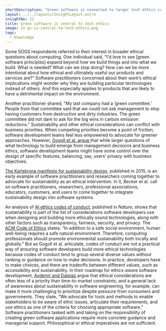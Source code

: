 ```yaml
---
shortDescription: "Green software is connected to larger tech ethics concerns."
layout: ../../layouts/InsightLayout.astro
insightNo: 21
title: Green software is central to tech ethics
image: 21-gs-is-central-to-tech-ethics.png
tags:
  - Knowledge
---
```


Some SOGS respondents referred to their interest in broader ethical questions about computing. One individual said, “I'd love to see [green software principles] expand beyond how we build things and into what we build. What is needed? What can we stop doing? How can we be more intentional about how ethical and ultimately useful our products and services are?” Software practitioners concerned about their work’s ethical implications might wonder why they are building particular technologies instead of others. And this especially applies to products that are likely to have a detrimental impact on the environment.

Another practitioner shared, “My last company had a ‘green committee.’ People from that committee said that we could not ask management to stop having customers from destructive and dirty industries. The green committee did not dare to ask for the big wins in carbon emission reductions.” Sustainability and other ethical considerations can conflict with business priorities. When competing priorities become a point of friction, software development teams feel less empowered to advocate for greener approaches. However, [Gogoll et al. argue ](https://link.springer.com/article/10.1007/s13347-021-00451-w)that while larger questions of what technology to build emerge from management decisions and business ethics, software development teams might have some control over the design of specific features, balancing, say, users’ privacy with business objectives.

[The Karlskrona manifesto for sustainability design](https://arxiv.org/pdf/1410.6968.pdf), published in 2015, is an early example of software practitioners and researchers coming together to advocate for sustainability as an ethical intervention. In it, Becker et al. call on software practitioners, researchers, professional associations, educators, customers, and users to come together to integrate sustainability design into software systems.

An analysis of [AI ethics codes of conduct](https://www.nature.com/articles/s42256-019-0088-2), published in _Nature_, shows that sustainability is part of the list of considerations software developers use when designing and building more ethically sound technologies, along with other factors such as transparency, fairness, security, and privacy. The [ACM Code of Ethics](https://www.acm.org/code-of-ethics) states: “In addition to a safe social environment, human well-being requires a safe natural environment. Therefore, computing professionals should promote environmental sustainability both locally and globally.” But as Gogoll et al. articulate, codes of conduct are not a practical way of ensuring software developers build more ethical technologies because codes of conduct tend to group several diverse values without ranking or guidance on how to make decisions. In practice, developers have to make choices, and there are tradeoffs between different values, such as accessibility and sustainability. In their roadmap for ethics-aware software development, [Aydemir and Dalpiaz ](https://fairware.cs.umass.edu/papers/Aydemir.pdf)argue that ethical considerations are often less of a priority than time-to-market constraints, and a general lack of awareness about sustainability in software engineering, for example, can make it more challenging to prioritize despite pressure from consumers and governments. They state, “We advocate for tools and methods to enable stakeholders to be aware of ethic issues, articulate their requirements, and use ethics as one of the criteria for choosing appropriate software.” Software practitioners tasked with and taking on the responsibility of creating green software applications require more concrete guidance and managerial support. Philosophical or ethical imperatives are not sufficient.